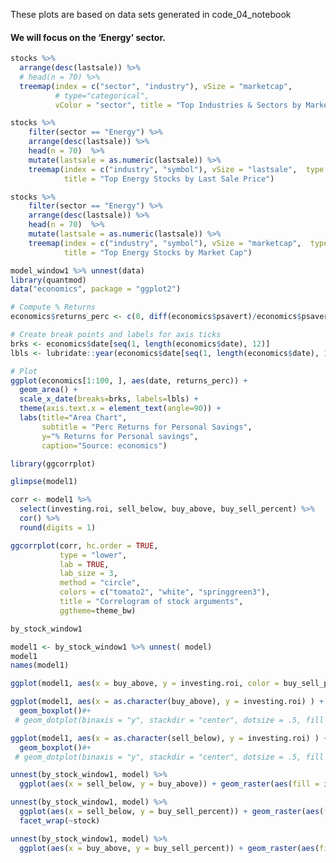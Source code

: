 These plots are based on data sets generated in code_04_notebook


#### We will focus on the 'Energy' sector.
```r
stocks %>%
  arrange(desc(lastsale)) %>%
  # head(n = 70) %>%
  treemap(index = c("sector", "industry"), vSize = "marketcap", 
          # type="categorical", 
          vColor = "sector", title = "Top Industries & Sectors by Market Cap", algorithm = "pivotSize" )

stocks %>%
    filter(sector == "Energy") %>%
    arrange(desc(lastsale)) %>%
    head(n = 70)  %>%
    mutate(lastsale = as.numeric(lastsale)) %>%
    treemap(index = c("industry", "symbol"), vSize = "lastsale",  type = "index",
            title = "Top Energy Stocks by Last Sale Price")

stocks %>%
    filter(sector == "Energy") %>%
    arrange(desc(lastsale)) %>%
    head(n = 70)  %>%
    mutate(lastsale = as.numeric(lastsale)) %>%
    treemap(index = c("industry", "symbol"), vSize = "marketcap",  type = "index",
            title = "Top Energy Stocks by Market Cap")
```


```r
model_window1 %>% unnest(data)
library(quantmod)
data("economics", package = "ggplot2")

# Compute % Returns
economics$returns_perc <- c(0, diff(economics$psavert)/economics$psavert[-length(economics$psavert)])

# Create break points and labels for axis ticks
brks <- economics$date[seq(1, length(economics$date), 12)]
lbls <- lubridate::year(economics$date[seq(1, length(economics$date), 12)])

# Plot
ggplot(economics[1:100, ], aes(date, returns_perc)) + 
  geom_area() + 
  scale_x_date(breaks=brks, labels=lbls) + 
  theme(axis.text.x = element_text(angle=90)) + 
  labs(title="Area Chart", 
       subtitle = "Perc Returns for Personal Savings", 
       y="% Returns for Personal savings", 
       caption="Source: economics")
```


```r
library(ggcorrplot)

glimpse(model1)

corr <- model1 %>%
  select(investing.roi, sell_below, buy_above, buy_sell_percent) %>%
  cor() %>%
  round(digits = 1)

ggcorrplot(corr, hc.order = TRUE,
           type = "lower",
           lab = TRUE,
           lab_size = 3,
           method = "circle",
           colors = c("tomato2", "white", "springgreen3"),
           title = "Correlogram of stock arguments",
           ggtheme=theme_bw)

```

```r

by_stock_window1

model1 <- by_stock_window1 %>% unnest( model)
model1
names(model1)

ggplot(model1, aes(x = buy_above, y = investing.roi, color = buy_sell_percent)) + geom_point()

```

```r

ggplot(model1, aes(x = as.character(buy_above), y = investing.roi) ) +
  geom_boxplot()#+ 
 # geom_dotplot(binaxis = "y", stackdir = "center", dotsize = .5, fill = "red") 
```
```r

ggplot(model1, aes(x = as.character(sell_below), y = investing.roi) ) +
  geom_boxplot()#+ 
 # geom_dotplot(binaxis = "y", stackdir = "center", dotsize = .5, fill = "red") 
```
```r
unnest(by_stock_window1, model) %>%
  ggplot(aes(x = sell_below, y = buy_above)) + geom_raster(aes(fill = investing.roi)) #+facet_wrap(~stock)

unnest(by_stock_window1, model) %>%
  ggplot(aes(x = sell_below, y = buy_sell_percent)) + geom_raster(aes(fill = investing.roi)) +
  facet_wrap(~stock)

unnest(by_stock_window1, model) %>%
  ggplot(aes(x = buy_above, y = buy_sell_percent)) + geom_raster(aes(fill = investing.roi)) #+ facet_wrap(~stock)


```
